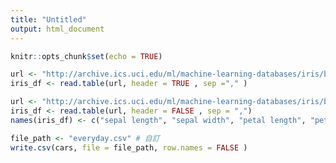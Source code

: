---
title: "Untitled"
output: html_document
---

```{r setup, include=FALSE}
knitr::opts_chunk$set(echo = TRUE)
```

```{r}
url <- "http://archive.ics.uci.edu/ml/machine-learning-databases/iris/bezdekIris.data"
iris_df <- read.table(url, header = TRUE , sep ="," )
```

```{r}
url <- "http://archive.ics.uci.edu/ml/machine-learning-databases/iris/bezdekIris.data"
iris_df <- read.table(url, header = FALSE , sep = ",")
names(iris_df) <- c("sepal length", "sepal width", "petal length", "petal width", "class")
```

```{r}
file_path <- "everyday.csv" # ⾃訂
write.csv(cars, file = file_path, row.names = FALSE )
```



